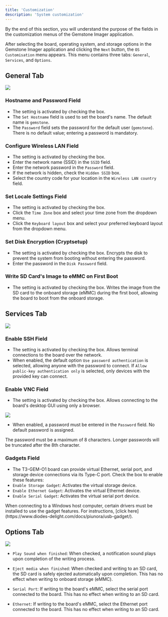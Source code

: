 ```yaml
---
title: 'Customization'
description: 'System customization'
---
```


<Tip>
By the end of this section, you will understand the purpose of the fields in the customization menus of the
Gemstone Imager application.
</Tip>

After selecting the board, operating system, and storage options in the Gemstone Imager application and clicking
the `Next` button, the `OS Customisation` menu appears. This menu contains three tabs: `General`, `Services`,
and `Options`.

## General Tab

<Frame>
  <img src="/images/gem-imager/general-tab.png"/>
</Frame>

### Hostname and Password Field

- The setting is activated by checking the box.
- The `Set Hostname` field is used to set the board's name. The default name is `gemstone`.
- The `Password` field sets the password for the default user (`gemstone`). There is no default value; entering a
  password is mandatory.

### Configure Wireless LAN Field

- The setting is activated by checking the box.
- Enter the network name (SSID) in the `SSID` field.
- Enter the network password in the `Password` field.
- If the network is hidden, check the `Hidden SSID` box.
- Select the country code for your location in the `Wireless LAN country` field.

### Set Locale Settings Field

- The setting is activated by checking the box.
- Click the `Time Zone` box and select your time zone from the dropdown menu.
- Click the `Keyboard layout` box and select your preferred keyboard layout from the dropdown menu.

### Set Disk Encryption (Cryptsetup)

- The setting is activated by checking the box. Encrypts the disk to prevent the system from booting without
  entering the password.
- Enter the password in the `Disk Password` field.

### Write SD Card's Image to eMMC on First Boot

- The setting is activated by checking the box. Writes the image from the SD card to the onboard storage (eMMC) during
  the first boot, allowing the board to boot from the onboard storage.

## Services Tab

<Frame>
  <img src="/images/gem-imager/services-tab.png"/>
</Frame>

### Enable SSH Field

- The setting is activated by checking the box. Allows terminal connections to the board over the network.
- When enabled, the default option `Use password authentication` is selected, allowing anyone with the password
  to connect. If `Allow public-key authentication only` is selected, only devices with the provided key can connect.

### Enable VNC Field

- The setting is activated by checking the box. Allows connecting to the board's desktop GUI using only a browser.

<Frame caption="Todo: Screenshot taken from VNC connection">
  <img className="rounded-lg" noZoom src="/images/under-construction.png" />
</Frame>

- When enabled, a password must be entered in the `Password` field. No default password is assigned.

<Note>The password must be a maximum of 8 characters. Longer passwords will be truncated after the 8th character.</Note>

### Gadgets Field

- The T3-GEM-O1 board can provide virtual Ethernet, serial port, and storage device connections via its Type-C port.
  Check the box to enable these features:
- `Enable Storage Gadget`: Activates the virtual storage device.
- `Enable Ethernet Gadget`: Activates the virtual Ethernet device.
- `Enable Serial Gadget`: Activates the virtual serial port device.

<Warning>
When connecting to a Windows host computer, certain drivers must be installed to use the gadget features. For
instructions, [click here](https://www.diodes-delight.com/docs/piunora/usb-gadget/).
</Warning>

## Options Tab

<Frame>
<img src="/images/gem-imager/options-tab.png"/>
</Frame>

- `Play Sound when finished`: When checked, a notification sound plays upon completion of the writing process.

- `Eject media when finished`: When checked and writing to an SD card, the SD card is safely ejected automatically
  upon completion. This has no effect when writing to onboard storage (eMMC).

- `Serial Port`: If writing to the board's eMMC, select the serial port connected to the board. This has no effect
  when writing to an SD card.

- `Ethernet`: If writing to the board's eMMC, select the Ethernet port connected to the board. This has no effect when
  writing to an SD card.
